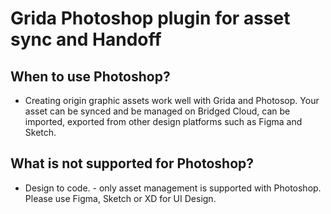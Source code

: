 # Grida Photoshop plugin for asset sync and Handoff

## When to use Photoshop?

- Creating origin graphic assets work well with Grida and Photosop. Your asset can be synced and be managed on Bridged Cloud, can be imported, exported from other design platforms such as Figma and Sketch.

## What is not supported for Photoshop?

- Design to code. - only asset management is supported with Photoshop. Please use Figma, Sketch or XD for UI Design.
